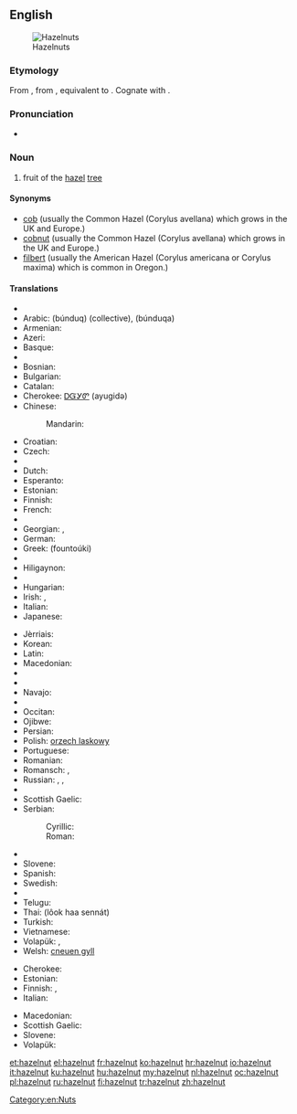 ==English==
[[Image:Hazelnuts.jpg|thumb|Hazelnuts]]

===Etymology===
From {{etyl|enm}} {{term|haselnote|lang=enm}}, from {{etyl|ang}} {{term|hæselhnutu||hazelnut|lang=ang}}, equivalent to {{compound|hazel|nut|lang=-}}. Cognate with {{etyl|fy|-}} {{term|hazzenút||hazelnut|lang=fy}}.

===Pronunciation===
* {{audio|en-us-hazelnut.ogg|Audio (US)}}

===Noun===
{{en-noun}}

# fruit of the [[hazel]] [[tree]]

====Synonyms====
* [[cob]]  (usually the Common Hazel (Corylus avellana) which grows in the UK and Europe.)
* [[cobnut]]  (usually the Common Hazel (Corylus avellana) which grows in the UK and Europe.)
* [[filbert]]  (usually the American Hazel (Corylus americana or Corylus maxima) which is common in Oregon.)

====Translations====
{{trans-top|fruit}}
* {{trreq|sq}}
* Arabic: {{Arab|[[بندق|بُنْدُق]]}} (búnduq) {{m}} (collective), {{Arab|[[بندقة|بُنْدُقَة]]}} (búnduqa) {{f}}
* Armenian: {{t-|hy|պնդուկ|tr=pnduk}}
* Azeri: {{t|az|fındıq|xs=Azeri}}
* Basque: {{t-|eu|hur|xs=Basque}}
* {{trreq|bn}}
* Bosnian: {{t-|bs|lješnik|m}}
* Bulgarian: {{t-|bg|лешник|m|tr=léšnik}}
* Catalan: {{t-|ca|avellana|f}}
* Cherokee: [[ᎠᏳᎩᏛ]] (ayugidǝ)
* Chinese:
*: Mandarin: {{t-|cmn|榛子|tr=zhēnzi|sc=Hani}}
* Croatian: {{t|hr|lješnjak|m}}
* Czech: {{t-|cs|lískový ořech|m}}
* {{trreq|da}}
* Dutch: {{t+|nl|hazelnoot|f}}
* Esperanto: {{t-|eo|avelo|xs=Esperanto}}
* Estonian: {{t|et|sarapuupähkel}}
* Finnish: {{t+|fi|hasselpähkinä}}
* French: {{t+|fr|noisette|f}}
* {{trreq|gl}}
* Georgian: {{t-|ka|კაკალი|tr=kakali|sc=Geor|xs=Georgian}}, {{t-|ka|ნიგოზი|tr=nigozi|sc=Geor|xs=Georgian}}
* German: {{t-|de|Haselnuss|f}}
* Greek: {{t+|el|φουντούκι|n}} (fountoúki)
* {{trreq|he}}
* Hiligaynon: {{tø|hil|abelyana|alt=abelyána}}
* {{trreq|hi}}
* Hungarian: {{t+|hu|mogyoró}}
* Irish: {{t-|ga|cnó coill|m|xs=Irish}}, {{t-|ga|cnó gaelach|m|xs=Irish}}
* Italian: {{t+|it|nocciola|f}}
* Japanese: {{t|ja|ハシバミ|tr=hashibami}}
{{trans-mid}}
* Jèrriais: {{tø|roa-jer|codrette|f}}
* Korean: {{t|ko|개암나무|tr=gaeamnamu|sc=Hang}}
* Latin: {{t-|la|abellana}}
* Macedonian: {{t-|mk|лешник|m|tr=léšnik}}
* {{trreq|ml}}
* {{trreq|mr}}
* Navajo: {{tø|nv|neeshchʼíínímazí}}
* {{trreq|no}}
* Occitan: {{t+|oc|avelana|f|xs=Occitan}}
* Ojibwe: {{tø|oj|bagaan}}
* Persian: {{t-|fa|فندق|xs=Persian}}
* Polish: [[orzech laskowy]] {{m}}
* Portuguese: {{t+|pt|avelã|f}}
* Romanian: {{t-|ro|alună}}
* Romansch: {{t|rm|nitschola|f}}, {{t|rm|nitschoula|f}}
* Russian: {{t|ru|лесной орех|m|tr=lesnój oréx}}, {{t|ru|фундук|m|tr=fundúk}},  {{t+|ru|орех|m|tr=oréx}}
* {{trreq|sa}}
* Scottish Gaelic: {{t|gd|cnò challtainn|f}}
* Serbian:
*: Cyrillic: {{t-|sr|лешник|m|sc=Cyrl}}
*: Roman: {{t-|sr|lešnik|m}}
* {{trreq|sk}}
* Slovene: {{t+|sl|lešnik|m}}
* Spanish: {{t+|es|avellana|f}}
* Swedish: {{t+|sv|hasselnöt|c}}
* {{trreq|ta}}
* Telugu: {{t|te|లేత గోధుమ రంగు టెంకాయ|tr=lEta gOdhuma raMgu TeMkaaya|sc=Telu}}
* Thai: {{Thai|[[ลูกฮาเซลนัท]]}} (lôok haa sennát)
* Turkish: {{t+|tr|fındık}}
* Vietnamese: {{t|vi|hạt phỉ|xs=Vietnamese}}
* Volapük: {{qualifier|Corylus avellana < syn. Corylus tubulosa}} {{t|vo|tuinavaälanöt}}, {{qualifier|kernel}} {{t|vo|vaälanötaker}}
* Welsh: [[cneuen gyll]] {{f}}
{{trans-bottom}}

{{trans-top|shrub}}
* Cherokee: {{t|chr|ᏳᎩᏓ|tr=yugida|sc=Cher}}
* Estonian: {{t|et|sarapuu}}
* Finnish: {{t+|fi|pähkinäpensas}},  {{t|fi|euroopanpähkinäpensas}}
* Italian: {{t|it|nocciòlo|m}}
{{trans-mid}}
* Macedonian: {{t-|mk|лешник|m|tr=léšnik}}
* Scottish Gaelic: {{t|gd|calltainn|f}}
* Slovene: {{t+|sl|leska|f}}
* Volapük: {{qualifier|Corylus avellana < syn. Corylus tubulosa}} {{t|vo|tuinavaäl}}
{{trans-bottom}}

[[Category:en:Nuts]]

[[et:hazelnut]]
[[el:hazelnut]]
[[fr:hazelnut]]
[[ko:hazelnut]]
[[hr:hazelnut]]
[[io:hazelnut]]
[[it:hazelnut]]
[[ku:hazelnut]]
[[hu:hazelnut]]
[[my:hazelnut]]
[[nl:hazelnut]]
[[oc:hazelnut]]
[[pl:hazelnut]]
[[ru:hazelnut]]
[[fi:hazelnut]]
[[tr:hazelnut]]
[[zh:hazelnut]]